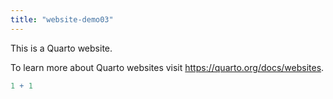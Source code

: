 ```yaml
---
title: "website-demo03"
---
```


This is a Quarto website.

To learn more about Quarto websites visit <https://quarto.org/docs/websites>.

```r
1 + 1
```
